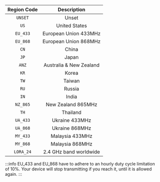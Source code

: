 | Region Code |       Description       |
| :---------: | :---------------------: |
|   `UNSET`   |          Unset          |
|    `US`     |      United States      |
|  `EU_433`   |  European Union 433MHz  |
|  `EU_868`   |  European Union 868MHz  |
|    `CN`     |          China          |
|    `JP`     |          Japan          |
|    `ANZ`    | Australia & New Zealand |
|    `KR`     |          Korea          |
|    `TW`     |         Taiwan          |
|    `RU`     |         Russia          |
|    `IN`     |          India          |
|  `NZ_865`   |   New Zealand 865MHz    |
|    `TH`     |        Thailand         |
|  `UA_433`   |     Ukraine 433MHz      |
|  `UA_868`   |     Ukraine 868MHz      |
|  `MY_433`   |     Malaysia 433MHz     |
|  `MY_868`   |     Malaysia 868MHz     |
|  `LORA_24`  | 2.4 GHz band worldwide  |

:::info
EU_433 and EU_868 have to adhere to an hourly duty cycle limitation of 10%. Your device will stop transmitting if you reach it, until it is allowed again.
:::
